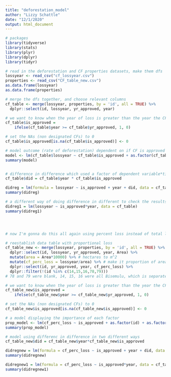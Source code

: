 ```yaml
---
title: "deforestation_model"
author: "Lizzy Schattle"
date: "12/1/2020"
output: html_document
---
```


```r
# packages
library(tidyverse)
library(stats)
library(plyr)
library(dplyr)
library(tidyr)
```


```r
# read in the deforestation and CF properties datasets, make them dfs
lossyear <- read_csv("cf_lossyear.csv")
properties <- read_csv("CF_table_new.csv")
as.data.frame(lossyear)
as.data.frame(properties)

# merge the dfs together, and choose relevant columns
cf_table <- merge(lossyear, properties, by = 'id', all = TRUE) %>% 
  dplyr::select(id, lossyear, yr_approved, year)

# we want to know when the year of loss is greater than the year the CF was approved to just get the rows with the loss after the CF was established
cf_table$is_approved =
    ifelse(cf_table$year >= cf_table$yr_approved, 1, 0) 

# set the NAs (non designated CFs) to 0
cf_table$is_approved[is.na(cf_table$is_approved)] <- 0

# model outcome (rate of deforestation) dependent on if CF is approved or not
model <- lm(cf_table$lossyear ~ cf_table$is_approved + as.factor(cf_table$id) + as.factor(cf_table$year))
summary(model)


# difference in difference which used a factor of dependent variable*time
cf_table$did = cf_table$year * cf_table$is_approved

didreg = lm(formula = lossyear ~ is_approved + year + did, data = cf_table)
summary(didreg)

# a different way of doing difference in different to check the results
didreg1 = lm(lossyear ~ is_approved*year, data = cf_table)
summary(didreg1)




# now I'm gonna do this all again using percent loss instead of total loss

# reestablish data table with proportional loss
cf_table_new <- merge(lossyear, properties, by = 'id', all = TRUE) %>% 
  dplyr::select(id, lossyear, yr_approved, year, Area) %>% 
  mutate(area = Area*10000) %>% # hectares to m^2
  mutate(cf_perc_loss = lossyear/area) %>% # make it proportion of area
  dplyr::select(id, yr_approved, year, cf_perc_loss) %>% 
  dplyr::filter(!(id %in% c(14,15,16,78,79))) 
# 78 and 79 were blank, 14, 15, 16 were all Bisemulu, which is separated into 3 separate chunks so we   weren't able to parse the deforestation and area for each chunk

# we want to know when the year of loss is greater than the year the CF was approved to just get the rows with the loss after the CF was established
cf_table_new$is_approved =
    ifelse(cf_table_new$year >= cf_table_new$yr_approved, 1, 0) 

# set the NAs (non designated CFs) to 0
cf_table_new$is_approved[is.na(cf_table_new$is_approved)] <- 0

# a model displaying the importance of each factor
prop_model <- lm(cf_perc_loss ~ is_approved + as.factor(id) + as.factor(year), data = cf_table_new)
summary(prop_model)

# model using differenc in difference in two different ways
cf_table_new$did = cf_table_new$year*cf_table_new$is_approved

didregnew = lm(formula = cf_perc_loss ~ is_approved + year + did, data = cf_table_new)
summary(didregnew)

didregnew1 = lm(formula = cf_perc_loss ~ is_approved*year, data = cf_table_new)
summary(didregnew1)

```



